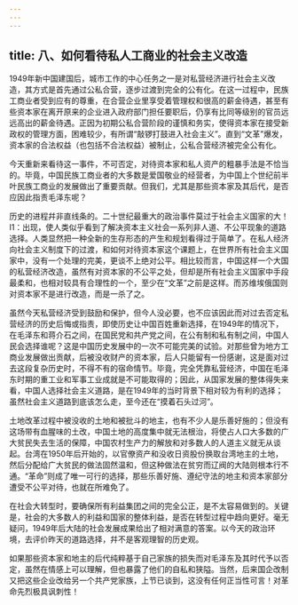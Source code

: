 ```yaml
---
---
---
```

title: 八、如何看待私人工商业的社会主义改造
---



1949年新中国建国后，城市工作的中心任务之一是对私营经济进行社会主义改造，其方式是首先通过公私合营，逐步过渡到完全的公有化。在这一过程中，民族工商业者受到应有的尊重，在合营企业里享受着管理权和很高的薪金待遇，甚至有些资本家在离开原来的企业进入政府部门担任要职后，仍享有比同等级别的官员远远高出的薪金待遇。正因为初期公私合营阶段的谨慎和务实，使得资本家在接受新政权的管理方面，困难较少，有所谓“敲锣打鼓进入社会主义”。直到“文革”爆发，资本家的合法权益（也包括不合法权益）被制止，公私合营经济被完全公有化。

今天重新来看待这一事件，不可否定，对待资本家和私人资产的粗暴手法是不恰当的。毕竟，中国民族工商业者的大多数是爱国敬业的经营者，为中国上个世纪前半叶民族工商业的发展做出了重要贡献。但我们，尤其是那些资本家及其后代，是否应因此指责毛泽东呢？

历史的进程幷非直线条的。二十世纪最重大的政治事件莫过于社会主义国家的大！I1：出现，使人类似乎看到了解决资本主义社会一系列非人道、不公平现象的道路选择。人类显然把一种全新的生存形态的产生和规划看得过于简单了。在私人经济向社会主义制度下的过渡，和如何对待资本家这个课题上，在世界所有社会主义国家中，没有一个处理的完美，更谈不上绝对公平。相比较而言，中国这样一个大国的私营经济改造，虽然有对资本家的不公平之处，但却是所有社会主义国家中手段最柔和，也相对较具有合理性的一个，至少在“文革”之前是这样。而苏维埃俄国则对资本家不是进行改造，而是一杀了之。

虽然今天私营经济受到鼓励和保护，但今人没必要，也不应该因此而对过去否定私营经济的历史后悔或指责，即使历史让中国百姓重新选择，在1949年的情况下，在毛泽东和蒋介石之间，在国民党和共产党之间，在公有制和私有制之间，中国人民会选择谁呢？这是中国历史发展中的一次不可能完美的试验。对那些曾为地方工商业发展做出贡献，后被没收财产的资本家，后人只能留有一份感谢，这是面对过去这段复杂历史时，不得不有的宿命情节。毕竟，完全凭靠私营经济，中国在毛泽东时期的重工业和军事工业成就是不可能取得的；因此，从国家发展的整体得失来看，中国人选择社会主义道路，是在1949年的当时背景下相对较为有利的选择；虽然社会主义道路到底该怎么走，至今还在“摸着石头过河”。

土地改革过程中被没收的土地和被批斗的地主，也有不少人是乐善好施的；但没有这场带有血腥味的土改，中国土地的高度集中就无法根治，将使占人口大多数的广大贫民失去生活的保障，中国农村生产力的解放和对多数人的人道主义就无从谈起。台湾在1950年后开始的，以官僚资产和没收日资股份换取台湾地主的土地，然后分配给广大贫民的做法固然温和，但这种做法在贫穷而辽阀的大陆则根本行不通。“革命”则成了唯一可行的选择，那些乐善好施、遵纪守法的地主和资本家部分遭受不公平对待，也就在所难免了。

在社会大转型时，要确保所有利益集团之间的完全公正，是不太容易做到的。关键是，社会的大多数人的利益和国家的整体利益，是否在转型过程中趋向更好。毫无疑问，1949年后大陆的社会发展成果给出了相对满意的答案。以今天的政治环境，去评价昨天的道路选择，幷不是客观理智的历史观。

如果那些资本家和地主的后代纯粹基于自己家族的损失而对毛泽东及其时代予以否定，虽然在情感上可以理解，但也暴露了他们的自私和狭隘。当然，后来国企改制又把这些企业改给另一个共产党家族，上节已谈到，这没有任何正当性可言！对革命先烈极具讽刺性！